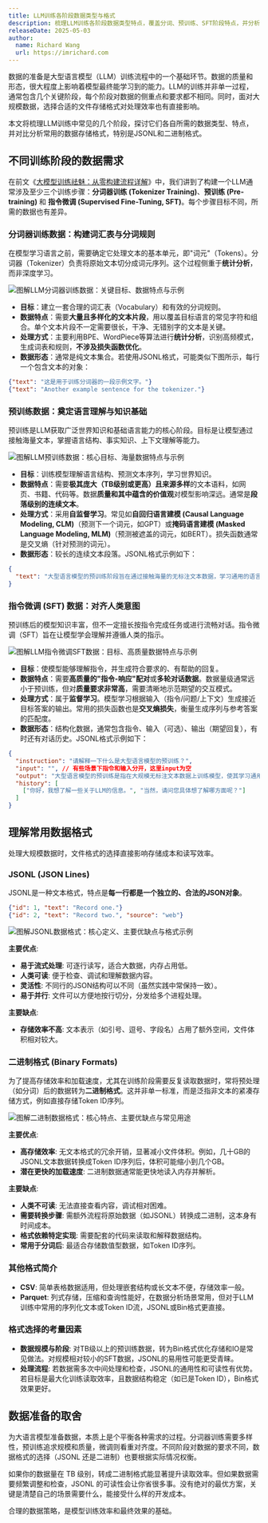 ```yaml
---
title: LLM训练各阶段数据类型与格式
description: 梳理LLM训练各阶段数据类型特点，覆盖分词、预训练、SFT阶段特点，并分析JSONL与Bin等格式选择考量
releaseDate: 2025-05-03
author:
  name: Richard Wang
  url: https://imrichard.com
---
```


数据的准备是大型语言模型（LLM）训练流程中的一个基础环节。数据的质量和形态，很大程度上影响着模型最终能学习到的能力。LLM的训练并非单一过程，通常包含几个关键阶段，每个阶段对数据的侧重点和要求都不相同。同时，面对大规模数据，选择合适的文件存储格式对处理效率也有直接影响。

本文将梳理LLM训练中常见的几个阶段，探讨它们各自所需的数据类型、特点，并对比分析常用的数据存储格式，特别是JSONL和二进制格式。

## 不同训练阶段的数据需求

在前文《[大模型训练祛魅：从零构建流程详解](/docs/ai/fundamentals/guide-to-building-llms-from-scratch)》中，我们讲到了构建一个LLM通常涉及至少三个训练步骤：**分词器训练 (Tokenizer Training)**、**预训练 (Pre-training)** 和 **指令微调 (Supervised Fine-Tuning, SFT)**。每个步骤目标不同，所需的数据也有差异。

### 分词器训练数据：构建词汇表与分词规则

在模型学习语言之前，需要确定它处理文本的基本单元，即"词元"（Tokens）。分词器（Tokenizer）负责将原始文本切分成词元序列。这个过程侧重于**统计分析**，而非深度学习。

![图解LLM分词器训练数据：关键目标、数据特点与示例](/images/docs/ai/llm-tokenizer-training-data-infographic.webp)

- **目标**：建立一套合理的词汇表（Vocabulary）和有效的分词规则。
- **数据特点**：需要**大量且多样化的文本片段**，用以覆盖目标语言的常见字符和组合。单个文本片段不一定需要很长，干净、无错别字的文本是关键。
- **处理方式**：主要利用BPE、WordPiece等算法进行**统计分析**，识别高频模式，生成词表和规则，**不涉及损失函数优化**。
- **数据形态**：通常是纯文本集合。若使用JSONL格式，可能类似下图所示，每行一个包含文本的对象：

```json
{"text": "这是用于训练分词器的一段示例文字。"}
{"text": "Another example sentence for the tokenizer."}
```

### 预训练数据：奠定语言理解与知识基础

预训练是LLM获取广泛世界知识和基础语言能力的核心阶段。目标是让模型通过接触海量文本，掌握语言结构、事实知识、上下文理解等能力。

![图解LLM预训练数据：核心目标、海量数据特点与示例](/images/docs/ai/llm-pretraining-data-infographic.webp)

- **目标**：训练模型理解语言结构、预测文本序列，学习世界知识。
- **数据特点**：需要**极其庞大（TB级别或更高）且来源多样**的文本语料，如网页、书籍、代码等。数据**质量和其中蕴含的价值观**对模型影响深远。通常是**段落级别的连续文本**。
- **处理方式**：采用**自监督学习**。常见如**自回归语言建模 (Causal Language Modeling, CLM)**（预测下一个词元，如GPT）或**掩码语言建模 (Masked Language Modeling, MLM)**（预测被遮盖的词元，如BERT）。损失函数通常是交叉熵（针对预测的词元）。
- **数据形态**：较长的连续文本段落。JSONL格式示例如下：

```json
{
  "text": "大型语言模型的预训练阶段旨在通过接触海量的无标注文本数据，学习通用的语言表示。这个过程通常采用自监督学习范式，例如预测文本中的下一个词（Causal Language Modeling, CLM）或填充被掩盖的词（Masked Language Modeling, MLM）。例如，像GPT系列模型主要采用CLM目标，而BERT系列则以MLM闻名。预训练赋予了模型强大的泛化能力，使其能够理解和生成各种类型的文本。"
}
```

### 指令微调 (SFT) 数据：对齐人类意图

预训练后的模型知识丰富，但不一定擅长按指令完成任务或进行流畅对话。指令微调（SFT）旨在让模型学会理解并遵循人类的指示。

![图解LLM指令微调SFT数据：目标、高质量数据特点与示例](/images/docs/ai/llm-sft-instruction-tuning-data-infographic.webp)

- **目标**：使模型能够理解指令，并生成符合要求的、有帮助的回复。
- **数据特点**：需要**高质量的"指令-响应"配对**或**多轮对话数据**。数据量级通常远小于预训练，但对**质量要求非常高**，需要清晰地示范期望的交互模式。
- **处理方式**：属于**监督学习**。模型学习根据输入（指令/问题/上下文）生成接近目标答案的输出。常用的损失函数也是**交叉熵损失**，衡量生成序列与参考答案的匹配度。
- **数据形态**：结构化数据，通常包含指令、输入（可选）、输出（期望回复），有时还有对话历史。JSONL格式示例如下：

```json
{
  "instruction": "请解释一下什么是大型语言模型的预训练？",
  "input": "", // 有些场景下指令和输入分开，这里input为空
  "output": "大型语言模型的预训练是指在大规模无标注文本数据上训练模型，使其学习通用的语言知识和模式的过程。这个阶段的目标不是完成特定任务，而是建立一个强大的基础模型。",
  "history": [
    ["你好，我想了解一些关于LLM的信息。", "当然，请问您具体想了解哪方面呢？"]
  ]
}
```

## 理解常用数据格式

处理大规模数据时，文件格式的选择直接影响存储成本和读写效率。

### JSONL (JSON Lines)

JSONL是一种文本格式，特点是**每一行都是一个独立的、合法的JSON对象**。

```json
{"id": 1, "text": "Record one."}
{"id": 2, "text": "Record two.", "source": "web"}
```

![图解JSONL数据格式：核心定义、主要优缺点与格式示例](/images/docs/ai/llm-jsonl-data-format-infographic.webp)

**主要优点**:

- **易于流式处理**: 可逐行读写，适合大数据，内存占用低。
- **人类可读**: 便于检查、调试和理解数据内容。
- **灵活性**: 不同行的JSON结构可以不同（虽然实践中常保持一致）。
- **易于并行**: 文件可以方便地按行切分，分发给多个进程处理。

**主要缺点**:

- **存储效率不高**: 文本表示（如引号、逗号、字段名）占用了额外空间，文件体积相对较大。

### 二进制格式 (Binary Formats)

为了提高存储效率和加载速度，尤其在训练阶段需要反复读取数据时，常将预处理（如分词）后的数据转为**二进制格式**。这并非单一标准，而是泛指非文本的紧凑存储方式，例如直接存储Token ID序列。

![图解二进制数据格式：核心特点、主要优缺点与常见用途](/images/docs/ai/llm-binary-bin-data-format-infographic.webp)

**主要优点**:

- **高存储效率**: 无文本格式的冗余开销，显著减小文件体积。例如，几十GB的JSONL文本数据转换成Token ID序列后，体积可能缩小到几个GB。
- **潜在更快的加载速度**: 二进制数据通常能更快地读入内存并解析。

**主要缺点**:

- **人类不可读**: 无法直接查看内容，调试相对困难。
- **需要转换步骤**: 需额外流程将原始数据（如JSONL）转换成二进制，这本身有时间成本。
- **格式依赖特定实现**: 需要配套的代码来读取和解释数据结构。
- **常用于分词后**: 最适合存储数值型数据，如Token ID序列。

### 其他格式简介

- **CSV**: 简单表格数据适用，但处理嵌套结构或长文本不便，存储效率一般。
- **Parquet**: 列式存储，压缩和查询性能好，在数据分析场景常用，但对于LLM训练中常用的序列化文本或Token ID流，JSONL或Bin格式更直接。

### 格式选择的考量因素

- **数据规模与阶段**: 对TB级以上的预训练数据，转为Bin格式优化存储和IO是常见做法。对规模相对较小的SFT数据，JSONL的易用性可能更受青睐。
- **处理流程**: 若数据需多次中间处理和检查，JSONL的通用性和可读性有优势。若目标是最大化训练读取效率，且数据结构稳定（如已是Token ID），Bin格式效果更好。

## 数据准备的取舍

为大语言模型准备数据，本质上是个平衡各种需求的过程。分词器训练需要多样性，预训练追求规模和质量，微调则看重对齐度。不同阶段对数据的要求不同，数据格式的选择（JSONL 还是二进制）也要根据实际情况权衡。

如果你的数据量在 TB 级别，转成二进制格式能显著提升读取效率。但如果数据需要频繁调整和检查，JSONL 的可读性会让你省很多事。没有绝对的最优方案，关键是清楚自己的场景需要什么，能接受什么样的开发成本。

合理的数据策略，是模型训练效率和最终效果的基础。
